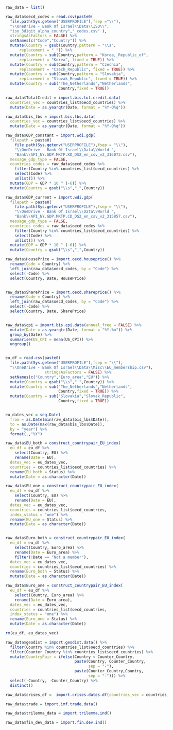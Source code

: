 
<!-- Import raw data -->

```r

raw_data = list()

raw_data$oecd_codes = read.csv(paste0(
  file.path(Sys.getenv("USERPROFILE"),fsep ="\\"),
  "\\OneDrive - Bank Of Israel\\Data\\ISO\\",
  "iso_3digit_alpha_country","_codes.csv" ),
  stringsAsFactors = FALSE) %>%
  setNames(c("Code","Country")) %>% 
  mutate(Country = gsub(Country,pattern = "\\s",
      replacement = "_")) %>% 
  mutate(Country = sub(Country,pattern = "Korea,_Republic_of",
      replacement = "Korea", fixed = TRUE)) %>% 
  mutate(Country = sub(Country,pattern = "Czechia",
      replacement = "Czech_Republic", fixed = TRUE)) %>% 
  mutate(Country = sub(Country,pattern = "Slovakia",
      replacement = "Slovak_Republic", fixed = TRUE)) %>% 
  mutate(Country = sub("The_Netherlands","Netherlands",
                       Country,fixed = TRUE))

raw_data$TotalCredit = import.bis.tot.credit.data(
  countries_vec = countries_list$oecd_countries) %>%
  mutate(Date = as.yearqtr(Date, format = "%Y-Q%q"))

raw_data$bis_lbs = import.bis.lbs.data(
  countries_vec = countries_list$oecd_countries) %>%
  mutate(Date = as.yearqtr(Date, format = "%Y-Q%q"))

raw_data$GDP_constant = import.wdi.gdp(
  filepath = paste0(
    file.path(Sys.getenv("USERPROFILE"),fsep = "\\"),
    "\\OneDrive - Bank Of Israel\\Data\\World ",
    "Bank\\API_NY.GDP.MKTP.KD_DS2_en_csv_v2_316073.csv"),
  message_gdp_type = FALSE,
  countries_codes = raw_data$oecd_codes %>%
    filter(Country %in% countries_list$oecd_countries) %>% 
    select(Code) %>% 
    unlist()) %>% 
  mutate(GDP = GDP * 10 ^ (-6)) %>% 
  mutate(Country = gsub("\\s","_",Country))

raw_data$GDP_current = import.wdi.gdp(
  filepath = paste0(
    file.path(Sys.getenv("USERPROFILE"),fsep = "\\"),
    "\\OneDrive - Bank Of Israel\\Data\\World ",
    "Bank\\API_NY.GDP.MKTP.CD_DS2_en_csv_v2_315857.csv"),
  message_gdp_type = FALSE,
  countries_codes = raw_data$oecd_codes %>%
    filter(Country %in% countries_list$oecd_countries) %>% 
    select(Code) %>% 
    unlist()) %>% 
  mutate(GDP = GDP * 10 ^ (-6)) %>% 
  mutate(Country = gsub("\\s","_",Country))

raw_data$HousePrice = import.oecd.houseprice() %>% 
  rename(Code = Country) %>% 
  left_join(raw_data$oecd_codes, by = "Code") %>% 
  select(-Code) %>% 
  select(Country, Date, HousePrice)


raw_data$SharePrice = import.oecd.shareprice() %>% 
  rename(Code = Country) %>% 
  left_join(raw_data$oecd_codes, by = "Code") %>% 
  select(-Code) %>% 
  select(Country, Date, SharePrice)


raw_data$cpi = import.bis.cpi.data(annual_freq = FALSE) %>% 
  mutate(Date = as.yearqtr(Date, format = "%Y.%m")) %>% 
  group_by(Date) %>% 
  summarise(US_CPI = mean(US_CPI)) %>% 
  ungroup()



```


```r

eu_df = read.csv(paste0(
  file.path(Sys.getenv("USERPROFILE"),fsep = "\\"),
  "\\OneDrive - Bank Of Israel\\Data\\Misc\\EU_membership.csv"),
                 stringsAsFactors = FALSE) %>%
  setNames(c("Country","Euro_area","EU")) %>%
  mutate(Country = gsub("\\s","_",Country)) %>%
  mutate(Country = sub("The_Netherlands","Netherlands",
                       Country,fixed = TRUE)) %>%
  mutate(Country = sub("Slovakia","Slovak_Republic",
                       Country,fixed = TRUE))


eu_dates_vec = seq.Date(
  from = as.Date(min(raw_data$bis_lbs$Date)),
  to = as.Date(max(raw_data$bis_lbs$Date)),
  by = "year") %>%
  format(.,"%Y")

raw_data$EU_both = construct_countrypair_EU_index(
  eu_df = eu_df %>%
    select(Country, EU) %>%
    rename(Date = EU),
  dates_vec = eu_dates_vec,
  countries = countries_list$oecd_countries) %>%
  rename(EU_both = Status) %>%
  mutate(Date = as.character(Date))

raw_data$EU_one = construct_countrypair_EU_index(
  eu_df = eu_df %>%
    select(Country, EU) %>%
    rename(Date = EU),
  dates_vec = eu_dates_vec,
  countries = countries_list$oecd_countries,
  index_status = "one") %>%
  rename(EU_one = Status) %>%
  mutate(Date = as.character(Date))


raw_data$Euro_both = construct_countrypair_EU_index(
  eu_df = eu_df %>%
    select(Country, Euro_area) %>%
    rename(Date = Euro_area) %>%
    filter(!Date == "Not a member"),
  dates_vec = eu_dates_vec,
  countries = countries_list$oecd_countries) %>%
  rename(Euro_both = Status) %>%
  mutate(Date = as.character(Date))

raw_data$Euro_one = construct_countrypair_EU_index(
  eu_df = eu_df %>%
    select(Country, Euro_area) %>%
    rename(Date = Euro_area),
  dates_vec = eu_dates_vec,
  countries = countries_list$oecd_countries,
  index_status = "one") %>%
  rename(Euro_one = Status) %>%
  mutate(Date = as.character(Date))

rm(eu_df, eu_dates_vec)

```


```r

raw_data$geodist = import.geodist.data() %>%
  filter(Country %in% countries_list$oecd_countries) %>%
  filter(Counter_Country %in% countries_list$oecd_countries) %>%
  mutate(CountryPair = ifelse(Country < Counter_Country,
                              paste(Country, Counter_Country,
                                    sep = "-"),
                              paste(Counter_Country,Country,
                                    sep = "-"))) %>%
  select(-Country, -Counter_Country) %>%
  distinct()

```


```r

raw_data$crises_df =  import.crises.dates.df(countries_vec = countries_list$oecd_countries)

```


```r

raw_data$trade = import.imf.trade.data()

```


```r

raw_data$trilemma_data = import.trilemma.ind()

```


```r

raw_data$fin_dev_data = import.fin.dev.ind()

```

